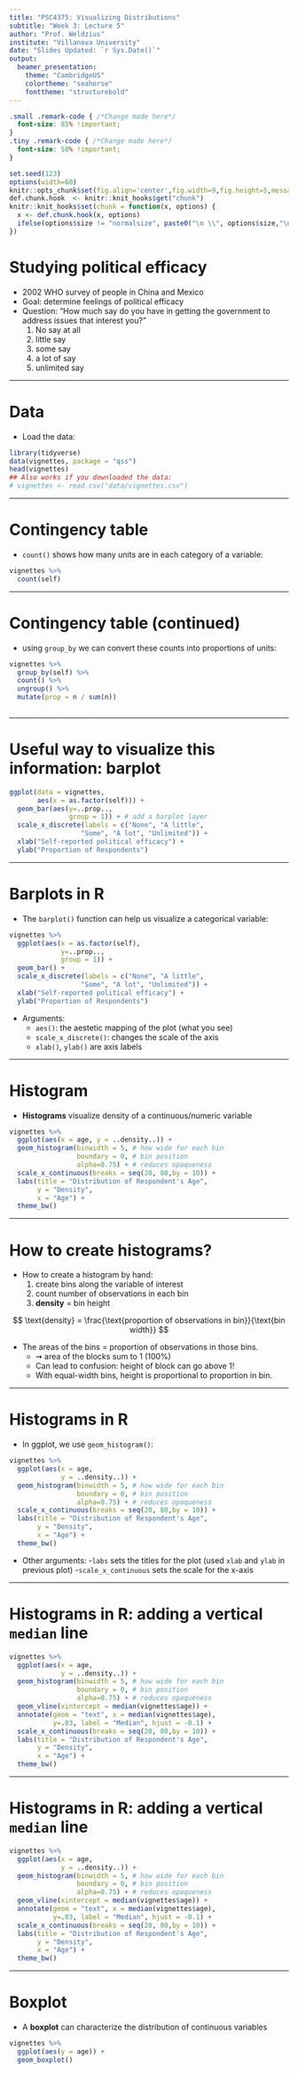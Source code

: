 ```yaml
---
title: "PSC4375: Visualizing Distributions"
subtitle: "Week 3: Lecture 5"
author: "Prof. Weldzius"
institute: "Villanova University"
date: "Slides Updated: `r Sys.Date()`"
output:
  beamer_presentation:
    theme: "CambridgeUS"
    colortheme: "seahorse"
    fonttheme: "structurebold"
---
```


```css
.small .remark-code { /*Change made here*/
  font-size: 85% !important;
}
.tiny .remark-code { /*Change made here*/
  font-size: 50% !important;
}
```

```r
set.seed(123)
options(width=60)
knitr::opts_chunk$set(fig.align='center',fig.width=9,fig.height=5,message=F,warning=F)
def.chunk.hook  <- knitr::knit_hooks$get("chunk")
knitr::knit_hooks$set(chunk = function(x, options) {
  x <- def.chunk.hook(x, options)
  ifelse(options$size != "normalsize", paste0("\n \\", options$size,"\n\n", x, "\n\n \\normalsize"), x)
})
```

# Studying political efficacy

  - 2002 WHO survey of people in China and Mexico
  - Goal: determine feelings of political efficacy
  - Question: "How much say do you have in getting the government to address issues that interest you?"
    1. No say at all
    2. little say
    3. some say
    4. a lot of say
    5. unlimited say
    
---

# Data

 - Load the data:
 
```r
library(tidyverse)
data(vignettes, package = "qss")
head(vignettes)
## Also works if you downloaded the data:
# vignettes <- read.csv("data/vignettes.csv")
```

---

# Contingency table

  - `count()` shows how many units are in each category of a variable:
```r
vignettes %>%
  count(self)
```

---

# Contingency table (continued)

  - using `group_by` we can convert these counts into proportions of units:
  
```r
vignettes %>%
  group_by(self) %>%
  count() %>%
  ungroup() %>%
  mutate(prop = n / sum(n))
  
```

---

# Useful way to visualize this information: **barplot**

```r
ggplot(data = vignettes,
       aes(x = as.factor(self))) +
  geom_bar(aes(y=..prop..,
               group = 1)) + # add a barplot layer
  scale_x_discrete(labels = c("None", "A little",
                  "Some", "A lot", "Unlimited")) +
  xlab("Self-reported political efficacy") +
  ylab("Proportion of Respondents")
```

---

# Barplots in R

  - The `barplot()` function can help us visualize a categorical variable:
  
```r
vignettes %>%
  ggplot(aes(x = as.factor(self),
             y=..prop..,
             group = 1)) +
  geom_bar() + 
  scale_x_discrete(labels = c("None", "A little",
                  "Some", "A lot", "Unlimited")) +
  xlab("Self-reported political efficacy") +
  ylab("Proportion of Respondents")
```

  - Arguments:
    - `aes()`: the aestetic mapping of the plot (what you see)
    - `scale_x_discrete()`: changes the scale of the axis
    - `xlab()`, `ylab()` are axis labels
    
---

# Histogram

  - **Histograms** visualize density of a continuous/numeric variable
  
```r
vignettes %>%
  ggplot(aes(x = age, y = ..density..)) +
  geom_histogram(binwidth = 5, # how wide for each bin
                 boundary = 0, # bin position
                 alpha=0.75) + # reduces opaqueness
  scale_x_continuous(breaks = seq(20, 80,by = 10)) +
  labs(title = "Distribution of Respondent's Age",
       y = "Density",
       x = "Age") + 
  theme_bw()
```

---

# How to create histograms?

  - How to create a histogram by hand:
    1. create bins along the variable of interest
    2. count number of observations in each bin
    3. **density** = bin height
    
  $$
  \text{density} = \frac{\text{proportion of observations in bin}}{\text{bin width}}
  $$
  
  - The areas of the bins $=$ proportion of observations in those bins.
    - $\rightsquigarrow$ area of the blocks sum to 1 (100%)
    - Can lead to confusion: height of block can go above 1!
    - With equal-width bins, height is proportional to proportion in bin.
    
---

# Histograms in R

  - In ggplot, we use `geom_histogram()`:

```r
vignettes %>%
  ggplot(aes(x = age,
             y = ..density..)) +
  geom_histogram(binwidth = 5, # how wide for each bin
                 boundary = 0, # bin position
                 alpha=0.75) + # reduces opaqueness
  scale_x_continuous(breaks = seq(20, 80,by = 10)) +
  labs(title = "Distribution of Respondent's Age",
       y = "Density",
       x = "Age") + 
  theme_bw()
```

  - Other arguments:
    -`labs` sets the titles for the plot (used `xlab` and `ylab` in previous plot)
    -`scale_x_continuous` sets the scale for the x-axis
    
    
---

# Histograms in R: adding a vertical `median` line

```r
vignettes %>%
  ggplot(aes(x = age,
             y = ..density..)) +
  geom_histogram(binwidth = 5, # how wide for each bin
                 boundary = 0, # bin position
                 alpha=0.75) + # reduces opaqueness
  geom_vline(xintercept = median(vignettes$age)) + 
  annotate(geom = "text", x = median(vignettes$age),
           y=.03, label = "Median", hjust = -0.1) +
  scale_x_continuous(breaks = seq(20, 80,by = 10)) +
  labs(title = "Distribution of Respondent's Age",
       y = "Density",
       x = "Age") + 
  theme_bw()
```

    
---

# Histograms in R: adding a vertical `median` line

```r
vignettes %>%
  ggplot(aes(x = age,
             y = ..density..)) +
  geom_histogram(binwidth = 5, # how wide for each bin
                 boundary = 0, # bin position
                 alpha=0.75) + # reduces opaqueness
  geom_vline(xintercept = median(vignettes$age)) + 
  annotate(geom = "text", x = median(vignettes$age),
           y=.03, label = "Median", hjust = -0.1) +
  scale_x_continuous(breaks = seq(20, 80,by = 10)) +
  labs(title = "Distribution of Respondent's Age",
       y = "Density",
       x = "Age") + 
  theme_bw()
```

---

# Boxplot

  - A **boxplot** can characterize the distribution of continuous variables

```r
vignettes %>%
  ggplot(aes(y = age)) +
  geom_boxplot()
```

